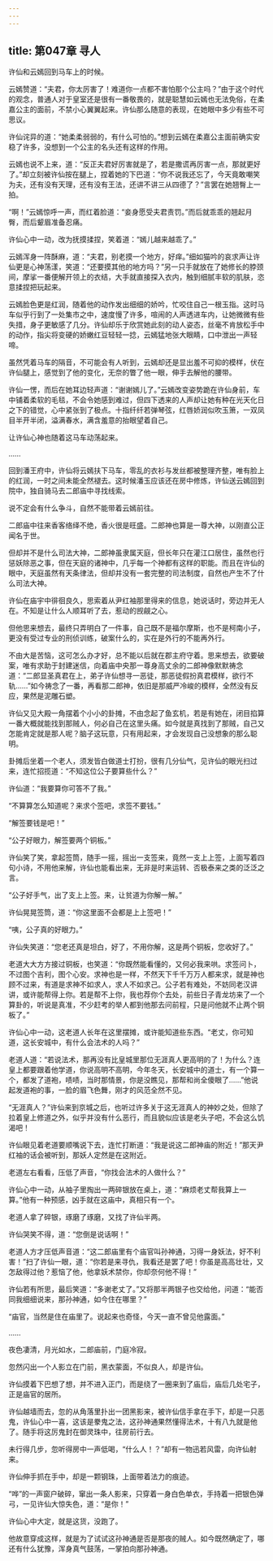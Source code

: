 ```yaml
---
---
---
```

title: 第047章 寻人
---





许仙和云嫣回到马车上的时候。

云嫣赞道：“夫君，你太厉害了！难道你一点都不害怕那个公主吗？”由于这个时代的观念，普通人对于皇室还是很有一番敬畏的，就是聪慧如云嫣也无法免俗，在柔嘉公主的面前，不禁小心翼翼起来。许仙那么随意的表现，在她眼中多少有些不可思议。

许仙诧异的道：“她柔柔弱弱的，有什么可怕的。”想到云嫣在柔嘉公主面前确实安稳了许多，没想到一个公主的名头还有这样的作用。

云嫣也说不上来，道：“反正夫君好厉害就是了，若是撒谎再厉害一点，那就更好了。”却立刻被许仙按在腿上，捏着她的下巴道：“你不说我还忘了，今天竟敢嘲笑为夫，还有没有天理，还有没有王法，还讲不讲三从四德了？”言罢在她翘臀上一拍。

“啊！”云嫣惊呼一声，而红着脸道：“妾身愿受夫君责罚。”而后就乖乖的翘起月臀，而后颦眉准备忍痛。

许仙心中一动，改为抚摸揉捏，笑着道：“嫣儿越来越乖了。”

云嫣浑身一阵酥麻，道：“夫君，别老摸一个地方，好痒。”细如猫吟的哀求声让许仙更是心神荡漾，笑道：“还要摸其他的地方吗？”另一只手就放在了她修长的脖颈间，摩挲一番便解开领上的衣结，大手就直接探入衣内，触到细腻丰软的肌肤，恣意揉捏把玩起来。

云嫣脸色更是红润，随着他的动作发出细细的娇吟，忙咬住自己一根玉指。这时马车似乎行到了一处集市之中，速度慢了许多，喧闹的人声透进车内，让她微微有些失措，身子更敏感了几分。许仙却乐于欣赏她此刻的动人姿态，丝毫不肯放松手中的动作，指尖将变硬的娇嫩红豆轻轻一捻，云嫣猛地张大眼睛，口中泄出一声轻啼。

虽然凭着马车的隔音，不可能会有人听到，云嫣却还是显出羞不可抑的模样，伏在许仙腿上，感觉到了他的变化，无奈的瞥了他一眼，伸手去解他的腰带。

许仙一愣，而后在她耳边轻声道：“谢谢嫣儿了。”云嫣改变姿势跪在许仙身前，车中铺着柔软的毛毯，不会令她感到难过，但四下透来的人声却让她有种在光天化日之下的错觉，心中紧张到了极点。十指纤纤若弹琴弦，红唇娇润似吹玉箫，一双凤目半开半闭，溢满春水，满含羞意的抬眼望着自己。

让许仙心神也随着这马车动荡起来。

……

回到潘王府中，许仙将云嫣扶下马车，零乱的衣衫与发丝都被整理齐整，唯有脸上的红润，一时之间未能全然褪去。这时候潘玉应该还在房中修炼，许仙送云嫣回到院中，独自骑马去二郎庙中寻找线索。

说不定会有什么争斗，自然不能带着云嫣前往。

二郎庙中往来香客络绎不绝，香火很是旺盛。二郎神也算是一尊大神，以刚直公正闻名于世。

但却并不是什么司法大神，二郎神虽隶属天庭，但长年只在灌江口居住，虽然也行惩妖除恶之事，但在天庭的诸神中，几乎每一个神都有这样的职能。而且在许仙的眼中，天庭虽然有天条律法，但却并没有一套完整的司法制度，自然也产生不了什么司法大神。

许仙在庙宇中徘徊良久，思索着从尹红袖那里得来的信息，她说话时，旁边并无人在。不知是让什么人顺耳听了去，惹动的觊觎之心。

但他思来想去，最终只弄明白了一件事，自己既不是福尔摩斯，也不是柯南小子，更没有受过专业的刑侦训练，破案什么的，实在是外行的不能再外行。

不由大是苦恼，这可怎么办才好，总不能以后就在郡主府守着。思来想去，欲要破案，唯有求助于封建迷信，向着庙中央那一尊身高丈余的二郎神像默默祷念道：“二郎显圣真君在上，弟子许仙想寻一恶徒，那恶徒假扮真君模样，欲行不轨……”如今祷念了一番，再看那二郎神，依旧是那威严冷峻的模样，全然没有反应，果然是泥雕石塑。

许仙又见大殿一角摆着个小小的卦摊，不由念起了鱼玄机，若是有她在，闭目掐算一番大概就能找到那贼人，何必自己在这里头痛。如今就是真找到了那贼，自己又怎能肯定就是那人呢？脑子这玩意，只有用起来，才会发现自己没想象的那么聪明。

卦摊后坐着一个老人，须发皆白做道士打扮，很有几分仙气，见许仙的眼光扫过来，连忙招揽道：“不知这位公子要算些什么？”

许仙道：“我要算你可答不了我。”

“不算算怎么知道呢？来求个签吧，求签不要钱。”

“解签要钱是吧！”

“公子好眼力，解签要两个铜板。”

许仙笑了笑，拿起签筒，随手一摇，摇出一支签来，竟然一支上上签，上面写着四句小诗，不用他来解，许仙也能看出来，无非是时来运转、否极泰来之类的泛泛之言。

“公子好手气，出了支上上签。来，让贫道为你解一解。”

许仙晃晃签筒，道：“你这里面不会都是上上签吧！”

“咦，公子真的好眼力。”

许仙失笑道：“您老还真是坦白，好了，不用你解，这是两个铜板，您收好了。”

老道大大方方接过铜板，也笑道：“你既然能看懂的，又何必我来哄。求签问卜，不过图个吉利，图个心安。求神也是一样，不然天下千千万万人都来求，就是神也顾不过来，有道是求神不如求人，求人不如求己。公子若有难处，不妨同老汉讲讲，或许能帮得上你。若是帮不上你，我也荐你个去处，前些日子青龙坊来了一个算卦的，听说是真准，不少赶考的举人都到他那去问前程，只是问他就不止两个铜板了。”

许仙心中一动，这老道人长年在这里摆摊，或许能知道些东西。“老丈，你可知道，这长安城中，有什么会法术的人吗？”

老道人道：“若说法术，那再没有比皇城里那位无涯真人更高明的了！为什么？连皇上都要跟着他学道，你说高明不高明，今年冬天，长安城中的道士，有一个算一个，都发了道袍，啧啧，当时那情景，你是没瞧见，那帮和尚全傻眼了……”他说起发道袍的事，一脸的眉飞色舞，刚才的风范全然不见。

“无涯真人？”许仙来到京城之后，也听过许多关于这无涯真人的神妙之处，但除了拉着皇上修道之外，似乎并没有什么恶行，而且貌似应该是老头子吧，不会这么饥渴吧！

许仙眼见着老道要顺嘴说下去，连忙打断道：“我是说这二郎神庙的附近！”那天尹红袖的话会被听到，那妖人定然是在这附近。

老道左右看看，压低了声音，“你找会法术的人做什么？”

许仙心中一动，从袖子里掏出一两碎银放在桌上，道：“麻烦老丈帮我算上一算。”他有一种预感，凶手就在这庙中，真相只有一个。

老道人拿了碎银，琢磨了琢磨，又找了许仙半两。

许仙哭笑不得，道：“您倒是说话啊！”

老道人方才压低声音道：“这二郎庙里有个庙官叫孙神通，习得一身妖法，好不利害！”扫了许仙一眼，道：“你若是来寻仇，我看还是罢了吧！你虽是高高壮壮，又怎敌得过他？惹恼了他，他拿妖术禁你，你却奈何他不得！”

许仙若有所思，最后笑道：“多谢老丈了。”又将那半两银子也交给他，问道：“能否同我细细说来，那孙神通，如今住在哪里？”

“庙官，当然是住在庙里了。说起来也奇怪，今天一直不曾见他露面。”

……

夜色凄清，月光如水，二郎庙前，门庭冷寂。

忽然闪出一个人影立在门前，黑衣蒙面，不似良人，却是许仙。

许仙摸着下巴想了想，并不进入正门，而是绕了一圈来到了庙后，庙后几处宅子，正是庙官的居所。

许仙越墙而去，忽的从角落里扑出一团黑影来，被许仙信手拿在手下，却是一只恶鬼，许仙心中一喜，这该是豢鬼之法，这孙神通果然懂得法术，十有八九就是他了。随手将这厉鬼封在御灵珠中，往房前行去。

未行得几步，忽听得房中一声低喝，“什么人！？”却有一物迅若风雷，向许仙射来。

许仙伸手抓在手中，却是一颗钢珠，上面带着法力的痕迹。

“哗”的一声窗户破碎，窜出一条人影来，只穿着一身白色单衣，手持着一把银色弹弓，一见许仙大惊失色，道：“是你！”

许仙心中大定，就是这货，没跑了。

他故意穿成这样，就是为了试试这孙神通是否是那夜的贼人。如今既然确定了，哪还有什么犹豫，浑身真气鼓荡，一掌拍向那孙神通。